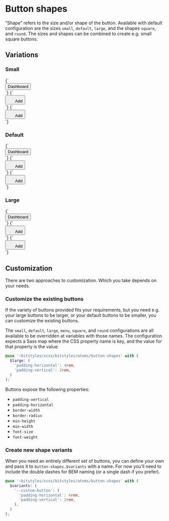 
<Meta title="Atoms/Button/Shapes" />

# Button shapes

“Shape” refers to the size and/or shape of the button. Available with default configuration are the sizes `small`, `default`, `large`, and the shapes `square`, and `round`. The sizes and shapes can be combined to create e.g. small square buttons.

## Variations

### Small

<Canvas>
  <Story name="Small">
    {`
      <div class="u-padding-m">
        <button class="a-button a-button--small">
          Dashboard
        </button>
      </div>
    `}
  </Story>
  <Story name="Small square">
    {`
      <div class="u-padding-m">
        <button class="a-button a-button--small a-button--square">
          <svg width="20" height="20" class="a-icon a-icon--s" aria-hidden="true" focusable="false">
            <use xlink:href="${icons}#icon-plus"></use>
          </svg>
          <span class="u-sr-only">Add</span>
        </button>
      </div>
    `}
  </Story>
  <Story name="Small round square">
    {`
      <div class="u-padding-m">
        <button class="a-button a-button--small a-button--square a-button--round">
          <svg width="20" height="20" class="a-icon a-icon--s" aria-hidden="true" focusable="false">
            <use xlink:href="${icons}#icon-plus"></use>
          </svg>
          <span class="u-sr-only">Add</span>
        </button>
      </div>
    `}
  </Story>
</Canvas>

### Default

<Canvas>
  <Story name="Default">
    {`
      <div class="u-padding-m">
        <button class="a-button">
          Dashboard
        </button>
      </div>
    `}
  </Story>
  <Story name="Default square">
    {`
      <div class="u-padding-m">
        <button class="a-button a-button--square">
          <svg width="20" height="20" class="a-icon a-icon--m" aria-hidden="true" focusable="false">
            <use xlink:href="${icons}#icon-plus"></use>
          </svg>
          <span class="u-sr-only">Add</span>
        </button>
      </div>
    `}
  </Story>
  <Story name="Default round">
    {`
      <div class="u-padding-m">
        <button class="a-button a-button--square a-button--round">
          <svg width="20" height="20" class="a-icon a-icon--m" aria-hidden="true" focusable="false">
            <use xlink:href="${icons}#icon-plus"></use>
          </svg>
          <span class="u-sr-only">Add</span>
        </button>
      </div>
    `}
  </Story>
</Canvas>

### Large

<Canvas>
  <Story name="Large">
    {`
      <div class="u-padding-m">
        <button class="a-button a-button--large">
          Dashboard
        </button>
      </div>
    `}
  </Story>
  <Story name="Large square">
    {`
      <div class="u-padding-m">
        <button class="a-button a-button--large a-button--square">
          <svg width="20" height="20" class="a-icon a-icon--l" aria-hidden="true" focusable="false">
            <use xlink:href="${icons}#icon-plus"></use>
          </svg>
          <span class="u-sr-only">Add</span>
        </button>
      </div>
    `}
  </Story>
  <Story name="Large round">
    {`
      <div class="u-padding-m">
        <button class="a-button a-button--large a-button--square a-button--round">
          <svg width="20" height="20" class="a-icon a-icon--l" aria-hidden="true" focusable="false">
            <use xlink:href="${icons}#icon-plus"></use>
          </svg>
          <span class="u-sr-only">Add</span>
        </button>
      </div>
    `}
  </Story>
</Canvas>

## Customization

There are two approaches to customization. Which you take depends on your needs.

### Customize the existing buttons

If the variety of buttons provided fits your requirements, but you need e.g. your large buttons to be larger, or your default buttons to be smaller, you can customize the existing buttons.

The `small`, `default`, `large`, `menu`, `square`, and `round` configurations are all available to be overridden at variables with those names. The configuration expects a Sass map where the CSS property name is key, and the value for that property is the value:

```scss
@use '~bitstyles/scss/bitstyles/atoms/button-shapes' with (
  $large: (
    'padding-horizontal': 4rem,
    'padding-vertical': 2rem,
  )
);
```

Buttons expose the following properties:

- `padding-vertical`
- `padding-horizontal`
- `border-width`
- `border-radius`
- `min-height`
- `min-width`
- `font-size`
- `font-weight`

### Create new shape variants

When you need an entirely different set of buttons, you can define your own and pass it to `button-shapes.$variants` with a name. For now you’ll need to include the double dashes for BEM naming (or a single dash if you prefer).

```scss
@use '~bitstyles/scss/bitstyles/atoms/button-shapes' with (
  $variants: (
    '--custom-button': (
      'padding-horizontal': 4rem,
      'padding-vertical': 2rem,
    ),
  )
);
```

